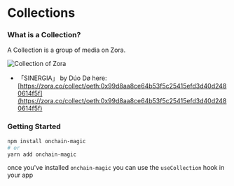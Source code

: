 
# Collections

### What is a Collection?

A Collection is a group of media on Zora.

![Collection of Zora](https://nftstorage.link/ipfs/bafybeifzjfdd5oxkj2vsbifdjzzbzxrep3idxojccwudo5mvbfotndbqfe)

- 「SINERGIA」 by Dúo Dø here: [https://zora.co/collect/oeth:0x99d8aa8ce64b53f5c25415efd3d40d2480614f5f](https://zora.co/collect/oeth:0x99d8aa8ce64b53f5c25415efd3d40d2480614f5f)

### Getting Started

```bash
npm install onchain-magic
# or
yarn add onchain-magic
```

once you've installed `onchain-magic` you can use the `useCollection` hook in your app
